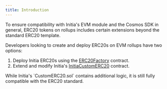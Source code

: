 ```yaml
---
title: Introduction
---
```


To ensure compatibility with Initia's EVM module and the Cosmos SDK in general, ERC20 tokens on rollups includes certain extensions beyond the standard ERC20 template.

Developers looking to create and deploy ERC20s on EVM rollups have two options:

1. Deploy Initia ERC20s using the [ERC20Factory](/resources/developer/contract-references/evm/erc20-factory) contract.
2. Extend and modify Initia's [InitiaCustomERC20](/resources/developer/contract-references/evm/initia-custom-erc20) contract.

<Note>
While Initia's `CustomERC20.sol` contains additional logic, it is still fully compatible with the ERC20 standard.
</Note>
